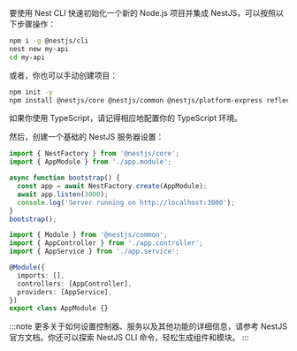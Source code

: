 要使用 Nest CLI 快速初始化一个新的 Node.js 项目并集成 NestJS，可以按照以下步骤操作：

```bash
npm i -g @nestjs/cli
nest new my-api
cd my-api
```

或者，你也可以手动创建项目：

```bash
npm init -y
npm install @nestjs/core @nestjs/common @nestjs/platform-express reflect-metadata rxjs
```

如果你使用 TypeScript，请记得相应地配置你的 TypeScript 环境。

然后，创建一个基础的 NestJS 服务器设置：

```ts title="main.ts"
import { NestFactory } from '@nestjs/core';
import { AppModule } from './app.module';

async function bootstrap() {
  const app = await NestFactory.create(AppModule);
  await app.listen(3000);
  console.log('Server running on http://localhost:3000');
}
bootstrap();
```

```ts title="app.module.ts"
import { Module } from '@nestjs/common';
import { AppController } from './app.controller';
import { AppService } from './app.service';

@Module({
  imports: [],
  controllers: [AppController],
  providers: [AppService],
})
export class AppModule {}
```

:::note
更多关于如何设置控制器、服务以及其他功能的详细信息，请参考 NestJS 官方文档。你还可以探索 NestJS CLI 命令，轻松生成组件和模块。
:::

